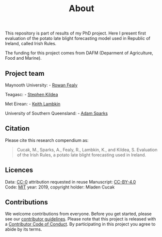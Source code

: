 % About

This repository is part of results of my PhD project. Here I present first evaluation of the potato late blight forecasting model used in Republic of Ireland, called Irish Rules. 

The funding for this project comes from DAFM (Deparment of Agriculture, Food and Marine). 

## Project team

Maynooth University:
- [Rowan Fealy](https://www.maynoothuniversity.ie/people/rowan-fealy)

Teagasc:
- [Stephen Kildea](https://www.teagasc.ie/contact/staff-directory/k/steven-kildea/)

Met Eirean:
- [Keith Lambkin](https://www.researchgate.net/profile/Keith_Lambkin)

University of Southern Queensland:
- [Adam Sparks](https://adamhsparks.netlify.com/)


## Citation

Please cite this research compendium as:


> Cucak, M., Sparks, A., Fealy, R., Lambkin, K., and Kildea, S. Evaluation of the Irish Rules, a potato late blight forecasting used in Ireland. 

## Licences

Data: [CC-0](https://creativecommons.org/publicdomain/zero/1.0/) attribution requested in reuse
Manuscript: [CC-BY-4.0](https://creativecommons.org/licenses/by/4.0/)  
Code: [MIT](https://opensource.org/licenses/MIT) year: 2019, copyright holder: Mladen Cucak

## Contributions

We welcome contributions from everyone. Before you get started, please see our [contributor guidelines](CONTRIBUTING.html). Please note that this project is released with a [Contributor Code of Conduct](CONDUCT.html). By participating in this project you agree to abide by its terms.

